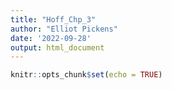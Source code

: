 ```yaml
---
title: "Hoff_Chp_3"
author: "Elliot Pickens"
date: '2022-09-28'
output: html_document
---
```


```r
knitr::opts_chunk$set(echo = TRUE)
```
